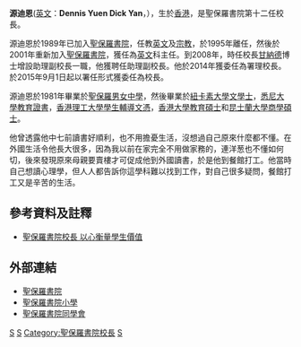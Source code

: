 {{blpsources|time=2016-08-21T23:55:54+00:00}}
{{Infobox Celebrity
| name = <small>源迪恩<br>Dennis Yuen Dick Yan</small>
| image = 
|image_size=
| caption =
| birth_date =1962年
| birth_place = {{BHKG}}
| death_date = 
| death_place= 
| occupation = [[教育家|教育家]]、[[聖保羅書院|聖保羅書院]]校長
| nationality = 
| salary = 
| networth = 
| spouse = 
| website =
| footnotes = 
}}
'''源迪恩 '''([[英文|英文]]：'''Dennis Yuen Dick Yan '''，{{bd|1962年}}），生於[[香港|香港]]，是聖保羅書院第十二任校長。 

源迪恩於1989年已加入[[聖保羅書院|聖保羅書院]]，任教[[英文|英文]]及[[宗教|宗教]]，於1995年離任，然後於2001年重新加入[[聖保羅書院|聖保羅書院]]，獲任為[[英文|英文]]科主任。到2008年，時任校長[[甘納德|甘納德]]博士增設助理副校長一職，他獲聘任助理副校長。他於2014年獲委任為署理校長。於2015年9月1日起以署任形式獲委任為校長。

源迪恩於1981年畢業於[[聖保羅男女中學|聖保羅男女中學]]，然後畢業於[[紐卡素大學|紐卡素大學]][[文學士|文學士]]，[[悉尼大學|悉尼大學]][[教育證書|教育證書]]，[[香港理工大學|香港理工大學]][[學生|學生]][[輔導|輔導]][[文憑|文憑]]，[[香港大學|香港大學]][[教育碩士|教育碩士]]和[[昆士蘭大學|昆士蘭大學]][[商學碩士|商學碩士]]。

他曾透露他中七前讀書好順利，也不用擔憂生活，沒想過自己原來什麼都不懂。在外國生活令他長大很多，因為我以前在家完全不用做家務的，連洋葱也不懂如何切，後來發現原來母親要賣樓才可促成他到外國讀書，於是他到餐館打工。他當時自己想讀心理學，但人人都告訴你這學科難以找到工作，對自己很多疑問，餐館打工又是辛苦的生活。

==參考資料及註釋==
* [http://www1.hkej.com/features/article?q=%23%E6%A0%A1%E9%95%B7%E7%B3%BB%E5%88%97%23&suid=3126303914 聖保羅書院校長 以心衡量學生價值]

==外部連結==
{{Commonscat|St. Paul's College, Hong Kong}}
*[http://www.spc.edu.hk 聖保羅書院] {{Wayback|url=http://www.spc.edu.hk/ |date=20200617142133 }}
*[http://www.spc-ps.edu.hk 聖保羅書院小學] {{Wayback|url=http://www.spc-ps.edu.hk/ |date=20200608012009 }}
*[https://web.archive.org/web/20060220201208/http://www.spc.alumni.org.hk/ 聖保羅書院同學會]

{{start box}}
{{S-aca}}
{{s-before|[[甘納德|甘納德]]}}
{{s-title|[[聖保羅書院|聖保羅書院]]校長<br /><small>第12任（2014—）</small>}}
{{s-after|}}
{{end box}}

{{聖保羅書院}}
[[Category:香港教育家|S]]
[[Category:香港中學校長|S]]
[[Category:聖保羅書院校長|Category:聖保羅書院校長]]
[[Category:聖保羅男女中學校友|S]]